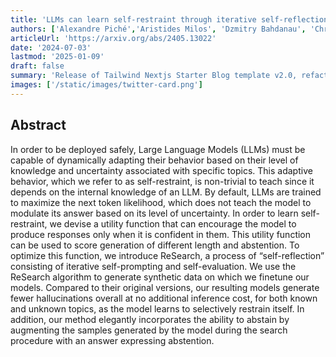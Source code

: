 ```yaml
---
title: 'LLMs can learn self-restraint through iterative self-reflection'
authors: ['Alexandre Piché','Aristides Milos', 'Dzmitry Bahdanau', 'Chris Pal']
articleUrl: 'https://arxiv.org/abs/2405.13022'
date: '2024-07-03'
lastmod: '2025-01-09'
draft: false
summary: 'Release of Tailwind Nextjs Starter Blog template v2.0, refactored with Nextjs App directory and React Server Components setup.Discover the new features and how to migrate from V1.'
images: ['/static/images/twitter-card.png']
---
```


## Abstract

In order to be deployed safely, Large Language Models (LLMs) must be capable of dynamically adapting their behavior based on their level of knowledge and uncertainty associated with specific topics. This adaptive behavior, which we refer to as self-restraint, is non-trivial to teach since it depends on the internal knowledge of an LLM. By default, LLMs are trained to maximize the next token likelihood, which does not teach the model to modulate its answer based on its level of uncertainty. In order to learn self-restraint, we devise a utility function that can encourage the model to produce responses only when it is confident in them. This utility function can be used to score generation of different length and abstention. To optimize this function, we introduce ReSearch, a process of “self-reflection” consisting of iterative self-prompting and self-evaluation. We use the ReSearch algorithm to generate synthetic data on which we finetune our models. Compared to their original versions, our resulting models generate fewer hallucinations overall at no additional inference cost, for both known and unknown topics, as the model learns to selectively restrain itself. In addition, our method elegantly incorporates the ability to abstain by augmenting the samples generated by the model during the search procedure with an answer expressing abstention.